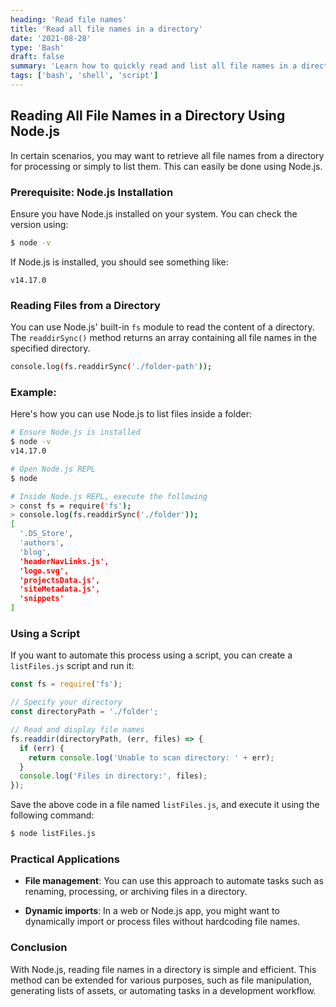 ```yaml
---
heading: 'Read file names'
title: 'Read all file names in a directory'
date: '2021-08-28'
type: 'Bash'
draft: false
summary: 'Learn how to quickly read and list all file names in a directory using Node.js'
tags: ['bash', 'shell', 'script']
---
```


## Reading All File Names in a Directory Using Node.js

In certain scenarios, you may want to retrieve all file names from a directory for processing or simply to list them. This can easily be done using Node.js.

### Prerequisite: Node.js Installation

Ensure you have Node.js installed on your system. You can check the version using:

```bash
$ node -v
```

If Node.js is installed, you should see something like:

```
v14.17.0
```

### Reading Files from a Directory

You can use Node.js' built-in `fs` module to read the content of a directory. The `readdirSync()` method returns an array containing all file names in the specified directory.

```bash
console.log(fs.readdirSync('./folder-path'));
```

### Example:

Here's how you can use Node.js to list files inside a folder:

```bash
# Ensure Node.js is installed
$ node -v
v14.17.0

# Open Node.js REPL
$ node

# Inside Node.js REPL, execute the following
> const fs = require('fs');
> console.log(fs.readdirSync('./folder'));
[
  '.DS_Store',
  'authors',
  'blog',
  'headerNavLinks.js',
  'logo.svg',
  'projectsData.js',
  'siteMetadata.js',
  'snippets'
]
```

### Using a Script

If you want to automate this process using a script, you can create a `listFiles.js` script and run it:

```javascript
const fs = require('fs');

// Specify your directory
const directoryPath = './folder';

// Read and display file names
fs.readdir(directoryPath, (err, files) => {
  if (err) {
    return console.log('Unable to scan directory: ' + err);
  }
  console.log('Files in directory:', files);
});
```

Save the above code in a file named `listFiles.js`, and execute it using the following command:

```bash
$ node listFiles.js
```

### Practical Applications

- **File management**: You can use this approach to automate tasks such as renaming, processing, or archiving files in a directory.
  
- **Dynamic imports**: In a web or Node.js app, you might want to dynamically import or process files without hardcoding file names.

### Conclusion

With Node.js, reading file names in a directory is simple and efficient. This method can be extended for various purposes, such as file manipulation, generating lists of assets, or automating tasks in a development workflow.


